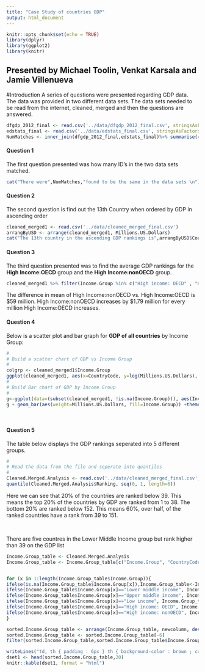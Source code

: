 ```yaml
---
title: "Case Study of countries GDP"
output: html_document
---
```


```r
knitr::opts_chunk$set(echo = TRUE)
library(dplyr)
library(ggplot2)
library(knitr)
```

## Presented by Michael Toolin, Venkat Karsala and Jamie Villenueva
#Introduction
A series of questions were presented regarding GDP data.  The data was provided in two different data sets.
The data sets needed to be read from the internet, cleaned, merged and then the questions are answered.

```r
dfgdp_2012_final <- read.csv('../data/dfgdp_2012_final.csv', stringsAsFactors = FALSE)
edstats_final <- read.csv('../data/edstats_final.csv', stringsAsFactors = FALSE)
NumMatches <- inner_join(dfgdp_2012_final,edstats_final)%>% summarise(cnt=n())%>% as.numeric()
``` 
#### Question 1
The first question presented was how many ID's in the two data sets matched.  
```r
cat("There were",NumMatches,"found to be the same in the data sets \n")
```
#### Question 2
The second question is find out the 13th Country when ordered by GDP in ascending order
```r
cleaned_merged1 <- read.csv('../data/cleaned_merged_final.csv')
arrangByUSD <- arrange(cleaned_merged1, Millions.US.Dollars)
cat("The 13th country in the ascending GDP rankings is",arrangByUSD$Country[13]%>%as.character(),"\n")
```
#### Question 3
The third question presented was to find the average GDP rankings for the **High Income:OECD** group and the **High Income:nonOECD** group.
```r
cleaned_merged1 %>% filter(Income.Group %in% c("High income: OECD" , "High income: nonOECD")) %>% group_by(Income.Group) %>% summarise( average = mean(Ranking)) %>% mutate_if(is.factor, as.character) %>% as.data.frame(as.matrix(),stringsAsFactors=F)
```
The difference in mean of High Income:nonOECD vs. High Income:OECD is \$59 million. High Income:nonOECD increases by \$1.79 million for every million High Income:OECD increases.

#### Question 4
Below is a scatter plot and bar graph for **GDP of all countries** 
by Income Group:
```r
#
# Build a scatter chart of GDP vs Income Group
#
colgrp <- cleaned_merged1$Income.Group
ggplot(cleaned_merged1, aes(x=CountryCode, y=log(Millions.US.Dollars), group=colgrp,shape=colgrp)) + geom_point(aes(colour=colgrp)) + scale_shape_manual(values=c(19,20,21,22,23))+scale_colour_manual(values=c("blue", "red","gray","black","purple"))
#
# Build Bar chart of GDP by Income Group
#
g<-ggplot(data=(subset(cleaned_merged1, !is.na(Income.Group))), aes(Income.Group))
g + geom_bar(aes(weight=Millions.US.Dollars, fill=Income.Group)) +theme(axis.text.x = element_text(angle=60, hjust=1))
```
<br>

#### Question 5
The table below displays the GDP rankings seperated into 5 different groups.
```r
#
# Read the data from the file and seperate into quantiles
#
Cleaned.Merged.Analysis <- read.csv('../data/cleaned_merged_final.csv', stringsAsFactors = FALSE)
quantile(Cleaned.Merged.Analysis$Ranking, seq(0, 1, length=6))
```
Here we can see that 20% of the countries are ranked below 39.  This means the top 20% of the countries by GDP are ranked from 1 to 38.  The bottom 20% are ranked below 152.  This means 60%, over half, of the ranked countries have a rank from 39 to 151.

<br>

There are five countres in the Lower Middle Income group but rank higher than 39 on the GDP list
```r
Income.Group_table <- Cleaned.Merged.Analysis
Income.Group_table <- Income.Group_table[c("Income.Group", "CountryCode", "Country", "Ranking", "Millions.US.Dollars")]


for (x in 1:length(Income.Group_table$Income.Group)){
ifelse(is.na(Income.Group_table$Income.Group[x]),Income.Group_table<-Income.Group_table[-x,],"NA")
ifelse(Income.Group_table$Income.Group[x]=="Lower middle income", Income.Group_table$newcolumn[x]<-4,"NA")
ifelse(Income.Group_table$Income.Group[x]=="Upper middle income", Income.Group_table$newcolumn[x]<-3,"NA")
ifelse(Income.Group_table$Income.Group[x]=="Low income", Income.Group_table$newcolumn[x]<-5,"NA")
ifelse(Income.Group_table$Income.Group[x]=="High income: OECD", Income.Group_table$newcolumn[x]<-1,"NA")
ifelse(Income.Group_table$Income.Group[x]=="High income: nonOECD", Income.Group_table$newcolumn[x]<-2,"NA")
}

sorted.Income.Group_table <- arrange(Income.Group_table, newcolumn, desc(Millions.US.Dollars))
sorted.Income.Group_table <- sorted.Income.Group_table[-6]
filter(sorted.Income.Group_table,sorted.Income.Group_table$Income.Group == "Lower middle income", Ranking < 39)
```

```r
writeLines("td, th { padding : 6px } th { background-color : brown ; color : white; border : 1px solid white; } td { color : brown ; border : 1px solid brown }", con = "mystyle.css")
dset1 <- head(sorted.Income.Group_table,20)
knitr::kable(dset1, format = "html")
```




